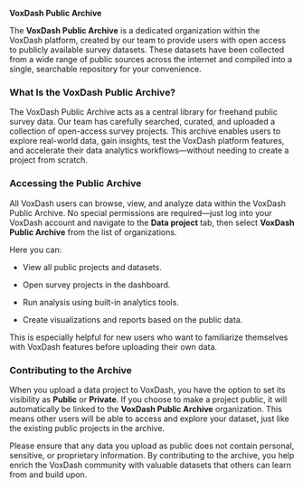 **VoxDash Public Archive**

The **VoxDash Public Archive** is a dedicated organization within the VoxDash platform, created by our team to provide users with open access to publicly available survey datasets. These datasets have been collected from a wide range of public sources across the internet and compiled into a single, searchable repository for your convenience.

### **What Is the VoxDash Public Archive?**

The VoxDash Public Archive acts as a central library for freehand public survey data. Our team has carefully searched, curated, and uploaded a collection of open-access survey projects. This archive enables users to explore real-world data, gain insights, test the VoxDash platform features, and accelerate their data analytics workflows—without needing to create a project from scratch.

### **Accessing the Public Archive**

All VoxDash users can browse, view, and analyze data within the VoxDash Public Archive. No special permissions are required—just log into your VoxDash account and navigate to the **Data project**  tab, then select **VoxDash Public Archive** from the list of organizations.

Here you can:

* View all public projects and datasets.

* Open survey projects in the dashboard.

* Run analysis using built-in analytics tools.

* Create visualizations and reports based on the public data.

This is especially helpful for new users who want to familiarize themselves with VoxDash features before uploading their own data.

### **Contributing to the Archive**

When you upload a data project to VoxDash, you have the option to set its visibility as **Public** or **Private**. If you choose to make a project public, it will automatically be linked to the **VoxDash Public Archive** organization. This means other users will be able to access and explore your dataset, just like the existing public projects in the archive.

Please ensure that any data you upload as public does not contain personal, sensitive, or proprietary information. By contributing to the archive, you help enrich the VoxDash community with valuable datasets that others can learn from and build upon.